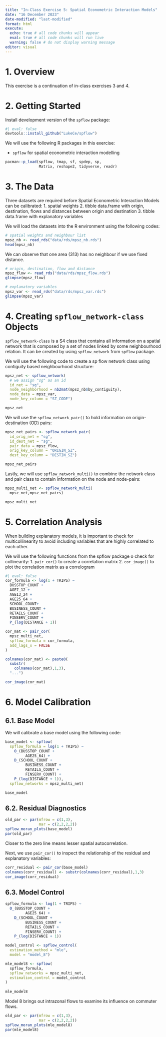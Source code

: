 ```yaml
---
title: "In-Class Exercise 5: Spatial Econometric Interaction Models"
date: "16 December 2023"
date-modified: "last-modified"
format: html
execute: 
  echo: true # all code chunks will appear
  eval: true # all code chunks will run live
  warning: false # do not display warning message
editor: visual
---
```


# 1. Overview

This exercise is a continuation of in-class exercises 3 and 4.

# 2. Getting Started

Install development version of the `spflow` package:

```r
#| eval: false
devtools::install_github("LukeCe/spflow")
```

We will use the following R packages in this exercise:

-   `spflow` for spatial econometric interaction modelling

```r
pacman::p_load(spflow, tmap, sf, spdep, sp,
               Matrix, reshape2, tidyverse, readr)
```

# 3. The Data

Three datasets are required before Spatial Econometric Interaction Models can be calibrated: 1. spatial weights 2. tibble data.frame with origin, destination, flows and distances between origin and destination 3. tibble data.frame with explanatory variables

We will load the datasets into the R environment using the following codes:

```r
# spatial weights and neighbour list
mpsz_nb <- read_rds("data/rds/mpsz_nb.rds")
head(mpsz_nb)
```

We can observe that one area (313) has no neighbour if we use fixed distance.

```r
# origin, destination, flow and distance
mpsz_flow <- read_rds("data/rds/mpsz_flow.rds")
glimpse(mpsz_flow)
```

```r
# explanatory variables
mpsz_var <- read_rds("data/rds/mpsz_var.rds")
glimpse(mpsz_var)
```

# 4. Creating `spflow_network-class` Objects

`spflow_network-class` is a S4 class that contains all information on a spatial network that is composed by a set of nodes linked by some neighbourhood relation. It can be created by using `spflow_network` from `spflow` package.

We will use the following code to create a sp flow network class using contiguity based neighbourhood structure:

```r
mpsz_net <- spflow_network(
  # we assign "sg" as an id 
  id_net = "sg",
  node_neighborhood = nb2mat(mpsz_nb$by_contiguity),
  node_data = mpsz_var,
  node_key_column = "SZ_CODE")

mpsz_net
```

We will use the `spflow_network_pair()` to hold information on origin-destination (OD) pairs:

```r
mpsz_net_pairs <- spflow_network_pair(
  id_orig_net = "sg",
  id_dest_net = "sg",
  pair_data = mpsz_flow,
  orig_key_column = "ORIGIN_SZ",
  dest_key_column = "DESTIN_SZ")

mpsz_net_pairs
```

Lastly, we will use `spflow_network_multi()` to combine the network class and pair class to contain information on the node and node-pairs:

```r
mpsz_multi_net <- spflow_network_multi(
  mpsz_net,mpsz_net_pairs)

mpsz_multi_net
```

# 5. Correlation Analysis

When building explanatory models, it is important to check for multicollinearity to avoid including variables that are highly correlated to each other.

We will use the following functions from the spflow package o check for collinearity: 1. `pair_cor()` to create a correlation matrix 2. `cor_image()` to plot the correlation matrix as a correlogram

```r
#| eval: false
cor_formula <- log(1 + TRIPS) ~
  BUSSTOP_COUNT +
  AGE7_12 +
  AGE13_24 +
  AGE25_64 +
  SCHOOL_COUNT+
  BUSINESS_COUNT +
  RETAILS_COUNT +
  FINSERV_COUNT +
  P_(log(DISTANCE + 1))

cor_mat <- pair_cor(
  mpsz_multi_net,
  spflow_formula = cor_formula,
  add_lags_x = FALSE
)

colnames(cor_mat) <- paste0(
  substr(
    colnames(cor_mat),1,3),
  "...")

cor_image(cor_mat)
```

# 6. Model Calibration

## 6.1. Base Model

We will calibrate a base model using the following code:

```r
base_model <- spflow(
  spflow_formula = log(1 + TRIPS) ~
    O_(BUSSTOP_COUNT +
         AGE25_64) +
    D_(SCHOOL_COUNT +
         BUSINESS_COUNT +
         RETAILS_COUNT +
         FINSERV_COUNT) +
    P_(log(DISTANCE + 1)),
  spflow_networks = mpsz_multi_net)

base_model
```

## 6.2. Residual Diagnostics

```r
old_par <- par(mfrow = c(1,3),
               mar = c(2,2,2,2))
spflow_moran_plots(base_model)
par(old_par)
```

Closer to the zero line means lesser spatial autocorrelation.

Next, we use `pair_cor()` to inspect the relationship of the residual and explanatory variables:

```r
corr_residual <- pair_cor(base_model)
colnames(corr_residual) <- substr(colnames(corr_residual),1,3)
cor_image(corr_residual)
```

## 6.3. Model Control

```r
spflow_formula <- log(1 + TRIPS) ~
  O_(BUSSTOP_COUNT +
         AGE25_64) +
    D_(SCHOOL_COUNT +
         BUSINESS_COUNT +
         RETAILS_COUNT +
         FINSERV_COUNT) +
    P_(log(DISTANCE + 1))

model_control <- spflow_control(
  estimation_method = "mle",
  model = "model_8")

mle_model8 <- spflow(
  spflow_formula,
  spflow_networks = mpsz_multi_net,
  estimation_control = model_control
)
  
mle_model8
```

Model 8 brings out intrazonal flows to examine its influence on commuter flows.

```r
old_par <- par(mfrow = c(1,3),
               mar = c(2,2,2,2))
spflow_moran_plots(mle_model8)
par(mle_model8)
```
